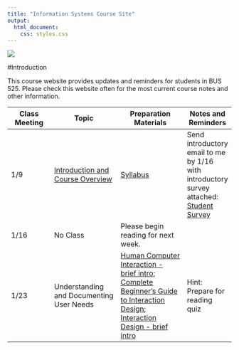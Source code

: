 ```yaml
---
title: "Information Systems Course Site"
output: 
  html_document:
    css: styles.css
---
```


![](logo.jpg)

#Introduction

This course website provides updates and reminders for students in BUS 525. Please check this website often for the most current course notes and other information. 


Class Meeting | Topic               | Preparation Materials| Notes and Reminders
--------------|---------------------|----------------------|-------
1/9						|	[Introduction and Course Overview](introduction_2_is.html) | [Syllabus](bus525_syllabus.pdf)   | Send introductory email to me by 1/16 with introductory survey attached: [Student Survey](student_survey.docx)
1/16          | No Class | Please begin reading for next week. | 
1/23					| Understanding and Documenting User Needs | [Human Computer Interaction - brief intro](https://www.interaction-design.org/literature/book/the-encyclopedia-of-human-computer-interaction-2nd-ed/human-computer-interaction-brief-intro); [Complete Beginner's Guide to Interaction Design](http://www.uxbooth.com/articles/complete-beginners-guide-to-interaction-design/); [Interaction Design - brief intro](https://www.interaction-design.org/literature/book/the-encyclopedia-of-human-computer-interaction-2nd-ed/interaction-design-brief-intro)  | Hint: Prepare for reading quiz
